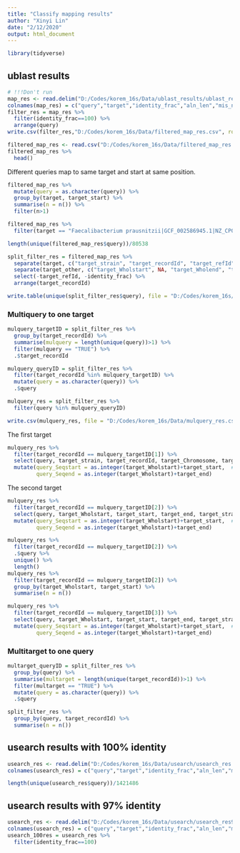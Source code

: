 ```yaml
---
title: "Classify mapping results"
author: "Xinyi Lin"
date: "2/12/2020"
output: html_document
---
```


```r
library(tidyverse)
```

## ublast results

```r
# !!!Don't run
map_res <- read.delim("D:/Codes/korem_16s/Data/ublast_results/ublast_res.useout", header=FALSE)
colnames(map_res) = c("query","target","identity_frac","aln_len","mis_num","opens_num","query_start","query_end","query_len","target_start","target_end","e_value","bit_score")
filter_res = map_res %>% 
  filter(identity_frac==100) %>% 
  arrange(query)
write.csv(filter_res,"D:/Codes/korem_16s/Data/filtered_map_res.csv", row.names = FALSE)
```

```r
filtered_map_res <- read.csv("D:/Codes/korem_16s/Data/filtered_map_res.csv")
filtered_map_res %>% 
  head()
```

Different queries map to same target and start at same position.

```r
filtered_map_res %>% 
  mutate(query = as.character(query)) %>% 
  group_by(target, target_start) %>% 
  summarise(n = n()) %>% 
  filter(n>1)
```

```r
filtered_map_res %>% 
  filter(target == "Faecalibacterium prausnitzii|GCF_002586945.1|NZ_CP023819.1|Chromosome: ANONYMOUS|1712573..1714091 +" & target_start==530)
```

```r
length(unique(filtered_map_res$query))/80538
```

```r
split_filter_res = filtered_map_res %>% 
  separate(target, c("target_strain", "target_recordId", "target_refId", "target_Chromosome", "target_other"), "\\|") %>% 
  separate(target_other, c("target_Wholstart", NA, "target_Wholend", "target_strand"), "([\\..\\ ])") %>% 
  select(-target_refId, -identity_frac) %>% 
  arrange(target_recordId)
```

```r
write.table(unique(split_filter_res$query), file = "D:/Codes/korem_16s/Data/100MapQuery.txt", append = FALSE, quote = FALSE, row.names = FALSE, col.names = FALSE)
```

### Multiquery to one target

```r
mulquery_targetID = split_filter_res %>% 
  group_by(target_recordId) %>% 
  summarise(mulquery = length(unique(query))>1) %>% 
  filter(mulquery == "TRUE") %>% 
  .$target_recordId
```

```r
mulquery_queryID = split_filter_res %>% 
  filter(target_recordId %in% mulquery_targetID) %>% 
  mutate(query = as.character(query)) %>% 
  .$query
```

```r
mulquery_res = split_filter_res %>% 
  filter(query %in% mulquery_queryID)
```

```r
write.csv(mulquery_res, file = "D:/Codes/korem_16s/Data/mulquery_res.csv",row.names = FALSE)
```

The first target

```r
mulquery_res %>% 
  filter(target_recordId == mulquery_targetID[1]) %>% 
  select(query, target_strain, target_recordId, target_Chromosome, target_start, target_end, target_Wholstart) %>% 
  mutate(query_Seqstart = as.integer(target_Wholstart)+target_start,  # Query position at whole chromosome
         query_Seqend = as.integer(target_Wholstart)+target_end) 
```

The second target

```r
mulquery_res %>% 
  filter(target_recordId == mulquery_targetID[2]) %>% 
  select(query, target_Wholstart, target_start, target_end, target_strain, target_recordId, target_Chromosome) %>% 
  mutate(query_Seqstart = as.integer(target_Wholstart)+target_start,  # Query position at whole chromosome
         query_Seqend = as.integer(target_Wholstart)+target_end) 
```

```r
mulquery_res %>% 
  filter(target_recordId == mulquery_targetID[2]) %>% 
  .$query %>% 
  unique() %>% 
  length()
mulquery_res %>% 
  filter(target_recordId == mulquery_targetID[2]) %>% 
  group_by(target_Wholstart, target_start) %>% 
  summarise(n = n())
```

```r
mulquery_res %>% 
  filter(target_recordId == mulquery_targetID[3]) %>% 
  select(query, target_Wholstart, target_start, target_end, target_strain, target_recordId, target_Chromosome) %>% 
  mutate(query_Seqstart = as.integer(target_Wholstart)+target_start,  # Query position at whole chromosome
         query_Seqend = as.integer(target_Wholstart)+target_end) 
```


### Multitarget to one query

```r
multarget_queryID = split_filter_res %>% 
  group_by(query) %>% 
  summarise(multarget = length(unique(target_recordId))>1) %>% 
  filter(multarget == "TRUE") %>% 
  mutate(query = as.character(query)) %>% 
  .$query
```

```r
split_filter_res %>% 
  group_by(query, target_recordId) %>% 
  summarise(n = n())
```

## usearch results with 100% identity

```r
usearch_res <- read.delim("D:/Codes/korem_16s/Data/usearch/usearch_res.useout", header=FALSE)
colnames(usearch_res) = c("query","target","identity_frac","aln_len","mis_num","opens_num","query_start","query_end","query_len","target_start","target_end","e_value","bit_score")
```

```r
length(unique(usearch_res$query))/1421486
```

## usearch results with 97% identity

```r
usearch_res <- read.delim("D:/Codes/korem_16s/Data/usearch/usearch_res97.useout", header=FALSE)
colnames(usearch_res) = c("query","target","identity_frac","aln_len","mis_num","opens_num","query_start","query_end","query_len","target_start","target_end","e_value","bit_score")
usearch_100res = usearch_res %>% 
  filter(identity_frac==100)
```

